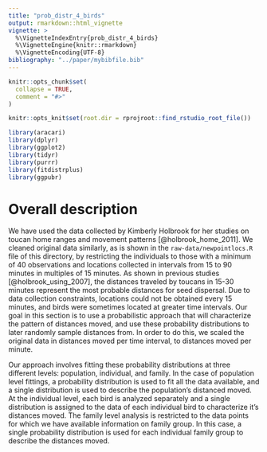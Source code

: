 ```yaml
---
title: "prob_distr_4_birds"
output: rmarkdown::html_vignette
vignette: >
  %\VignetteIndexEntry{prob_distr_4_birds}
  %\VignetteEngine{knitr::rmarkdown}
  %\VignetteEncoding{UTF-8}
bibliography: "../paper/mybibfile.bib"
---
```


```r
knitr::opts_chunk$set(
  collapse = TRUE,
  comment = "#>"
)

knitr::opts_knit$set(root.dir = rprojroot::find_rstudio_root_file())
```

```r
library(aracari)
library(dplyr)
library(ggplot2)
library(tidyr)
library(purrr)
library(fitdistrplus)
library(ggpubr)
```

# Overall description 

We have used the data collected by Kimberly Holbrook for her studies on toucan home ranges and movement patterns [@holbrook_home_2011]. We cleaned original data similarly, as is shown in the `raw-data/newpointlocs.R` file of this directory, by restricting the individuals to those with a minimum of 40 observations and locations collected in intervals from 15 to 90 minutes in multiples of 15 minutes. As shown in previous studies [@holbrook_using_2007], the distances traveled by toucans in 15-30 minutes represent the most probable distances for seed dispersal. Due to data collection constraints, locations could not be obtained every 15 minutes, and birds were sometimes located at greater time intervals. Our goal in this section is to use a probabilistic approach that will characterize the pattern of distances moved, and use these probability distributions to later randomly sample distances from. In order to do this, we scaled the original data in distances moved per time interval, to distances moved per minute. 

Our approach involves fitting these probability distributions at three different levels: population, individual, and family. In the case of population level fittings, a probability distribution is used to fit all the data available, and a single distribution is used to describe the population's distanced moved. At the individual level, each bird is analyzed separately and a single distribution is assigned to the data of each individual bird to characterize it's distances moved. The family level analysis is restricted to the data points for which we have available information on family group. In this case, a single probability distribution is used for each individual family group to describe the distances moved.
